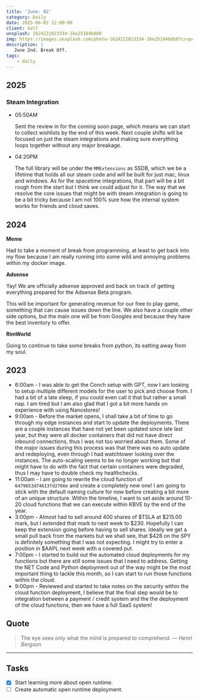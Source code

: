 ```yaml
---
title: 'June: 02'
category: Daily
date: 2025-06-02 12:00:00
client: Self
unsplash: 1624221023334-16e25184b8b0
img: https://images.unsplash.com/photo-1624221023334-16e25184b8b0?crop=entropy&cs=srgb&fm=jpg&ixid=MnwzNjM5Nzd8MHwxfHJhbmRvbXx8fHx8fHx8fDE2ODE3NDg2ODY&ixlib=rb-4.0.3&q=85
description: |
   June 2nd. Break Off.
tags:
    - daily
---
```


## 2025

### Steam Integration

-   05:50AM

    Sent the review in for the coming soon page, which means we can start to collect wishlists by the end of this week.
    Next couple shifts will be focused on just the steam integrations and making sure everything loops together without any major breakage.

-   04:20PM

    The full library will be under the `MMExtensions` as SSDB, which we be a lifetime that holds all our steam code and will be built for just mac, linux and windows.
    As for the spacetime integrations, that part will be a bit rough from the start but I think we could adjust for it.
    The way that we resolve the core issues that might be with steam integration is going to be a bit tricky because I am not 100% sure how the internal system works for friends and cloud saves.

    

## 2024

**Meme**

Had to take a moment of break from programming, at least to get back into my flow because I am really running into some wild and annoying problems within my docker image.

**Adsense**

Yay! We are officially adsense approved and back on track of getting everything prepared for the Adsense Beta program.

This will be important for generating revenue for our free to play game, something that can cause issues down the line.
We also have a couple other side options, but the main one will be from Googles end because they have the best inventory to offer. 


**RimWorld**

Going to continue to take some breaks from python, its eatting away from my soul.

## 2023

- 6:00am - I was able to get the Conch setup with GPT, now I am looking to setup multiple different models for the user to pick and choose from. I had a bit of a late sleep, if you could even call it that but rather a small nap. I am tired but I am also glad that I got a bit more hands on experience with using Nanostores!
- 9:00am - Before the market opens, I shall take a bit of time to go through my edge instances and start to update the deployments. There are a couple instances that have not yet been updated since late last year, but they were all docker containers that did not have direct inbound connections, thus I was not too worried about them. Some of the major issues during this process was that there was no auto update and redeploying, even through I had watchtower looking over the instances. The auto-scaling seems to be no longer working but that might have to do with the fact that certain containers were degraded, thus I may have to double check my healthchecks.
- 11:00am - I am going to rewrite the cloud function of `6479653d74613fd2766e` and create a completely new one! I am going to stick with the default naming culture for now before creating a bit more of an unique structure. Within the timeline, I want to set aside around 10-20 cloud functions that we can execute within KBVE by the end of the year.
- 3:00pm - Almost had to sell around 400 shares of $TSLA at $215.00 mark, but I extended that mark to next week to $230. Hopefully I can keep the extension going before having to sell shares. Ideally we get a small pull back from the markets but we shall see, that $428 on the SPY is definitely something that I was not expecting. I might try to enter a position in $AAPL next week with a covered put.
- 7:00pm - I started to build out the automated cloud deployments for my functions but there are still some issues that I need to address. Getting the NET Code and Python deployment out of the way might be the most important thing to tackle this month, so I can start to run those functions within the cloud.
- 9:00pm - Reviewed and started to take notes on the security within the cloud function deployment, I believe that the final step would be to integration between a payment / credit system and the the deployment of the cloud functions, then we have a full SaaS system!  

## Quote

> The eye sees only what the mind is prepared to comprehend.
> — <cite> Henri Bergson </cite>

---

## Tasks

- [x] Start learning more about open runtime.
- [ ] Create automatic open runtime deployment.